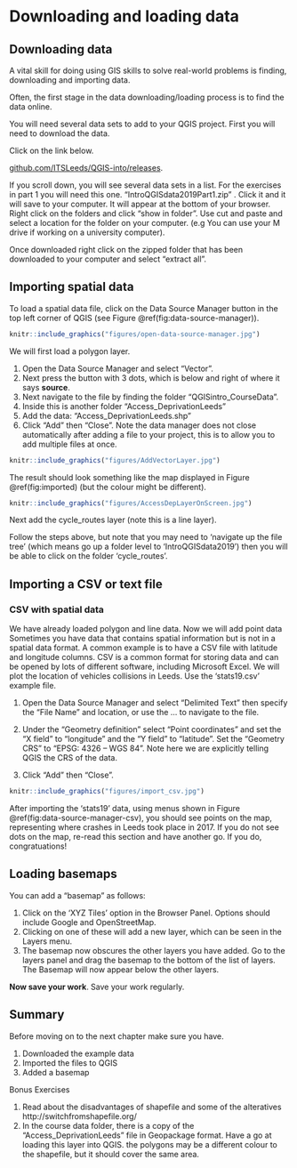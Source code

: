 # Downloading and loading data {#data}

## Downloading data
A vital skill for doing using GIS skills to solve real-world problems is finding, downloading and importing data.

Often, the first stage in the data downloading/loading process is to find the data online. 

You will need several data sets to add to your QGIS project.  First you will need to download the data.  

Click on the link below. 

[github.com/ITSLeeds/QGIS-into/releases](https://github.com/ITSLeeds/QGIS-intro/releases/tag/0.01).

If you scroll down, you will see several data sets in a list.  For the exercises in part 1 you will need this one. "IntroQGISdata2019Part1.zip" . 
Click it and it will save to your computer. It will appear at the bottom of your browser. Right click on the folders and click “show in folder”. Use cut and paste and select a location for the folder on your computer.  (e.g You can use your M drive if working on a university computer). 

Once downloaded right click on the zipped folder that has been downloaded to your computer and select “extract all”.  


## Importing spatial data
To load a spatial data file, click on the Data Source Manager button in the top left corner of QGIS (see Figure \@ref(fig:data-source-manager)).

```r
knitr::include_graphics("figures/open-data-source-manager.jpg")
```


We will first load a polygon layer. 

1. Open the Data Source Manager and select “Vector”.  
1. Next press the button with 3 dots, which is below and right of where it says **source**.  
1. Next navigate to the file by finding the folder "QGISintro_CourseData". 
1. Inside this is another folder "Access_DeprivationLeeds"
1. Add the data: "Access_DeprivationLeeds.shp"
1. Click “Add” then “Close”. Note the data manager does not close automatically after adding a file to your project, this is to allow you to add multiple files at once.

```r
knitr::include_graphics("figures/AddVectorLayer.jpg")
```

The result should look something like the map displayed in Figure \@ref(fig:imported) (but the colour might be different).

```r
knitr::include_graphics("figures/AccessDepLayerOnScreen.jpg")
```

Next add the cycle_routes layer (note this is a line layer).  

Follow the steps above, but note that you may need to 'navigate up the file tree' (which means go up a folder level to 'IntroQGISdata2019') then you will be able to click on the folder 'cycle_routes'.  



## Importing a CSV or text file

### CSV with spatial data

We have already loaded polygon and line data.  Now we will add point data
Sometimes you have data that contains spatial information but is not in a spatial data format.  A common example is to have a CSV file with latitude and longitude columns. CSV is a common format for storing data and can be opened by lots of different software, including Microsoft Excel. 
We will plot the location of vehicles collisions in Leeds.  Use the 'stats19.csv' example file.  

1. Open the Data Source Manager and select “Delimited Text” then specify the “File Name” and location, or use the … to navigate to the file.
1. Under the “Geometry definition” select “Point coordinates” and set the “X field” to “longitude” and the “Y field” to “latitude”.  Set the “Geometry CRS” to “EPSG: 4326 – WGS 84”.  Note here we are explicitly telling QGIS the CRS of the data.  

1. Click “Add” then “Close”.

```r
knitr::include_graphics("figures/import_csv.jpg")
```

After importing the 'stats19' data, using menus shown in Figure \@ref(fig:data-source-manager-csv), you should see points on the map, representing where crashes in Leeds took place in 2017.
If you do not see dots on the map, re-read this section and have another go.
If you do, congratuations!


## Loading basemaps

You can add a "basemap" as follows:  

1. Click on the 'XYZ Tiles' option in the Browser Panel. Options should include Google and OpenStreetMap.
1. Clicking on one of these will add a new layer, which can be seen in the Layers menu.
1. The basemap now obscures the other layers you have added.  Go to the layers panel and drag the basemap to the bottom of the list of layers.  The Basemap will now appear below the other layers.  


**Now save your work**. Save your work regularly.  


## Summary

Before moving on to the next chapter make sure you have.

1. Downloaded the example data
1. Imported the files to QGIS
3. Added a basemap

Bonus Exercises

1. Read about the disadvantages of shapefile and some of the alteratives http://switchfromshapefile.org/ 
2. In the course data folder, there is a copy of the "Access_DeprivationLeeds" file in Geopackage format.  Have a go at loading this layer into QGIS.  the polygons may be a different colour to the shapefile, but it should cover the same area.     


